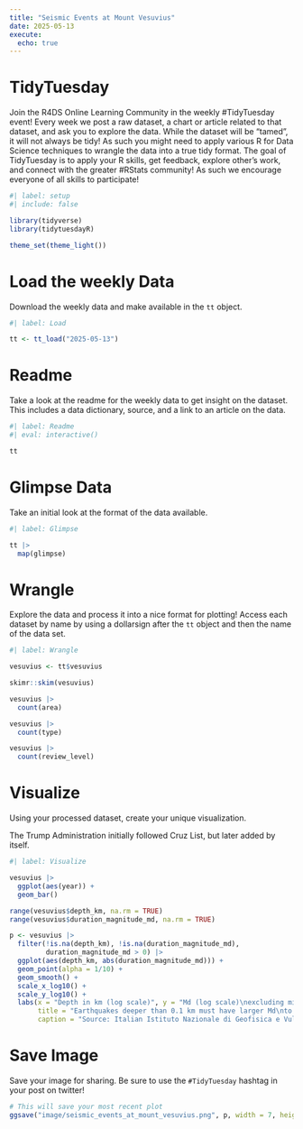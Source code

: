 ```yaml
---
title: "Seismic Events at Mount Vesuvius"
date: 2025-05-13
execute: 
  echo: true
---
```


# TidyTuesday

Join the R4DS Online Learning Community in the weekly #TidyTuesday event!
Every week we post a raw dataset, a chart or article related to that dataset, and ask you to explore the data.
While the dataset will be “tamed”, it will not always be tidy! As such you might need to apply various R for Data Science techniques to wrangle the data into a true tidy format.
The goal of TidyTuesday is to apply your R skills, get feedback, explore other’s work, and connect with the greater #RStats community!
As such we encourage everyone of all skills to participate!

```r
#| label: setup
#| include: false

library(tidyverse)
library(tidytuesdayR)

theme_set(theme_light())
```

# Load the weekly Data

Download the weekly data and make available in the `tt` object.

```r
#| label: Load

tt <- tt_load("2025-05-13")

```

# Readme

Take a look at the readme for the weekly data to get insight on the dataset.
This includes a data dictionary, source, and a link to an article on the data.

```r
#| label: Readme
#| eval: interactive()

tt

```

# Glimpse Data

Take an initial look at the format of the data available.

```r
#| label: Glimpse

tt |> 
  map(glimpse)
```

# Wrangle

Explore the data and process it into a nice format for plotting! Access each dataset by name by using a dollarsign after the `tt` object and then the name of the data set.

```r
#| label: Wrangle

vesuvius <- tt$vesuvius

skimr::skim(vesuvius)
```

```r
vesuvius |> 
  count(area)

vesuvius |> 
  count(type)

vesuvius |> 
  count(review_level)

```

# Visualize

Using your processed dataset, create your unique visualization.

The Trump Administration initially followed Cruz List, but later added by itself.

```r
#| label: Visualize

vesuvius |> 
  ggplot(aes(year)) +
  geom_bar()
```

```r
range(vesuvius$depth_km, na.rm = TRUE)
range(vesuvius$duration_magnitude_md, na.rm = TRUE)

p <- vesuvius |> 
  filter(!is.na(depth_km), !is.na(duration_magnitude_md),
         duration_magnitude_md > 0) |> 
  ggplot(aes(depth_km, abs(duration_magnitude_md))) +
  geom_point(alpha = 1/10) +
  geom_smooth() +
  scale_x_log10() +
  scale_y_log10() +
  labs(x = "Depth in km (log scale)", y = "Md (log scale)\nexcluding microearthquakes",
       title = "Earthquakes deeper than 0.1 km must have larger Md\nto be detected at Mount Vesuvius",
       caption = "Source: Italian Istituto Nazionale di Geofisica e Vulcanologia (INGV)")
```

# Save Image

Save your image for sharing. Be sure to use the `#TidyTuesday` hashtag in your post on twitter! 

```r

# This will save your most recent plot
ggsave("image/seismic_events_at_mount_vesuvius.png", p, width = 7, height = 5)
```
